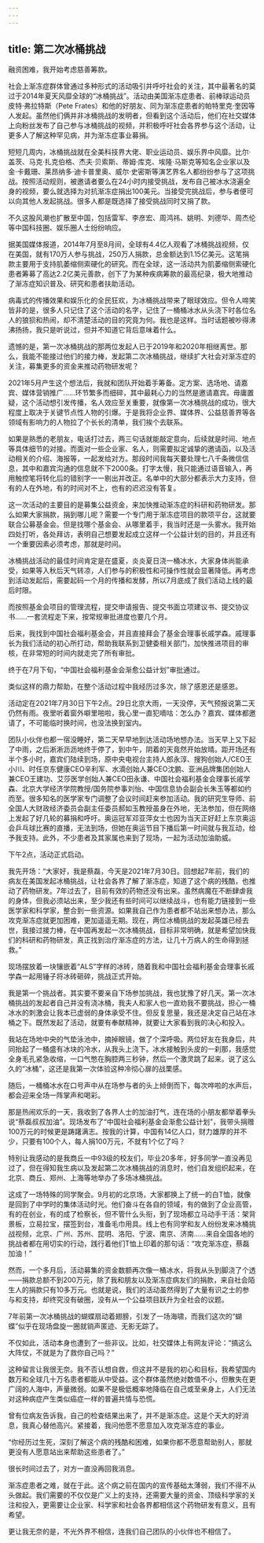 ```yaml
---
---
---
```

title: 第二次冰桶挑战
---




融资困难，我开始考虑慈善筹款。

社会上渐冻症群体曾通过多种形式的活动吸引并呼吁社会的关注，其中最著名的莫过于2014年夏天风靡全球的“冰桶挑战”。活动由美国渐冻症患者、前棒球运动员皮特·弗拉特斯（Pete Frates）和他的好朋友、同为渐冻症患者的帕特里克·奎因等人发起。虽然他们俩并非冰桶挑战的发明者，但看到这个活动后，他们在社交媒体上向粉丝发布了自己参与冰桶挑战的视频，并积极呼吁社会各界参与这个活动，让更多人了解这种罕见病，并为渐冻症事业募捐。

短短几周内，冰桶挑战就在全美科技界大佬、职业运动员、娱乐界中风靡。比尔·盖茨、马克·扎克伯格、杰夫·贝索斯、蒂姆·库克、埃隆·马斯克等知名企业家以及金·卡戴珊、莱昂纳多·迪卡普里奥、威尔·史密斯等演艺界名人都纷纷参与了这项挑战。按照活动规则，被邀请者要么在24小时内接受挑战，发布自己被冰水浇遍全身的视频，要么就选择为对抗渐冻症捐出100美元。当接受完挑战后，参与者便可以向其他人发起挑战。很多人都是既选择了接受挑战同时又捐了款。

不久这股风潮也扩散至中国，包括雷军、李彦宏、周鸿祎、姚明、刘德华、周杰伦等中国科技圈、娱乐圈人士纷纷响应。

据美国媒体报道，2014年7月至8月间，全球有4.4亿人观看了冰桶挑战视频，仅在美国，就有170万人参与挑战，250万人捐款，总金额达到1.15亿美元。这笔捐款主要用于支持肌萎缩侧索硬化的研究。而在全球，这一活动共为肌萎缩侧索硬化患者筹募了高达2.2亿美元善款，创下了为某种疾病筹款的最高纪录，极大地推动了渐冻症知识普及、研究和患者扶助活动。

病毒式的传播效果和娱乐化的全民狂欢，为冰桶挑战带来了眼球效应。但令人啼笑皆非的是，很多人只记住了这个活动的名字，记住了一桶桶冰水从头浇下时各位名人的狼狈和热闹，却不清楚活动的目的究竟为何。我也是这样。当时话题被吵得沸沸扬扬，我只是听说过，但并不知道它背后意味着什么。

遗憾的是，第一次冰桶挑战的那两位发起人已于2019年和2020年相继离世。那么，我能不能接过他们的接力棒，发起第二次冰桶挑战，继续扩大社会对渐冻症的关注，募集更多的资金来推动药物研发呢？

2021年5月产生这个想法后，我就和团队开始着手筹备。定方案、选场地、请嘉宾、媒体营销推广……环节繁多而细碎，其中最耗心力的当然是邀请嘉宾。毋庸置疑，这个活动想引发传播，名人效应至关重要，就像第一次冰桶挑战的成功，很大程度上取决于关键节点性人物的引爆。于是我将企业界、媒体界、公益慈善界等各领域有影响力的人物拉了个长长的清单，我们挨个去联系。

如果是熟悉的老朋友，电话打过去，两三句话就能敲定意向，后续就是时间、地点等具体细节的对接。而面对一些企业家、名人，则需要拟定诚挚的邀请函，以及活动相关的介绍、海报等，一起发给对方。那段时间我每天要处理七八千条微信信息，其中和嘉宾沟通的信息就不下2000条。打字太慢，我只能通过语音输入，再用触控笔将转化后的错别字一一剔出并改正。名单中的大部分都表示大力支持，但有的人在外地，有的时间对不上，也有的迟迟没有答复。

这一次活动的主要目的是募集公益资金，来加快推动渐冻症的科研和药物研发。那么如果大家捐款，捐到哪儿呢？需要一个专门用于渐冻症项目的款项平台，这就要联合公募基金会。但是找哪个基金会、从哪里着手，我当时还是一头雾水。我开始四处打听，各处拜访，表明自己想要发起成立这样一个公益计划的目的，并且还有一个重要因素必须考虑，那就是时间。

冰桶挑战活动的最佳时间肯定是在盛夏，炎炎夏日浇一桶冰水，大家身体尚能承受，如果等入秋后天气转凉，人们参与的积极性和可操作性就会显著降低。再考虑到活动发起后，需要起码一个月的传播和发酵，所以7月底成了我们活动上线的最后时限。

而按照基金会项目的管理流程，提交申请报告、提交书面立项建议书、提交协议书……一套流程走下来，按常规审批进度也要几个月。

后来，我找到中国社会福利基金会，并且直接拜会了基金会理事长戚学森。戚理事长为我们活动的初心所打动，帮助我联系到卫健委相关部门，加快推进项目的审核，在非常短的时间内就走完了所有审批。

终于在7月下旬，“中国社会福利基金会渐愈公益计划”审批通过。

类似这样的鼎力帮助，在整个活动过程中我经历过多次，除了感恩还是感恩。

活动定在2021年7月30日下午2点。29日北京大雨，一天没停，天气预报说第二天仍然有雨。夜里听着窗外噼里啪啦，我心里一直犯嘀咕：怎么办？嘉宾、媒体都邀请了，不可能临时换时间，也没法换到室内。

团队小伙伴也都一宿没睡好，第二天早早地到达活动场地想办法。当天早上又下起了中雨，之后淅淅沥沥地终于停了，到中午，阴着的天竟然开始放晴。距开场还有半个多小时，嘉宾们陆续到场，原中央电视台主持人郎永淳、搜狗创始人/CEO王小川、时任京东健康CEO辛利军、水滴创始人兼CEO沈鹏、亚洲品牌集团创始人兼CEO王建功、艾莎医学创始人兼CEO田永谦、中国社会福利基金会理事长戚学森、北京大学经济学院教授/国务院参事刘怡、中国信息协会副会长朱玉等都如约而至。很多知名的医学家专门调整了会议时间赶来参加活动。我的研究生导师、前全国人大财政经济委员会副主任委员郝如玉教授虽身在外地，无法参加，但在网络上发起了好几轮的募捐和呼吁。奥运冠军邓亚萍女士也因为当天正好赶上东京奥运会乒乓球比赛的直播，无法到场，但她在奥运节目下播后第一时间就与我互动，给予我支持。此外，不少患者及其家属也来到了现场，一起为活动加油助威。

下午2点，活动正式启动。

我先开场：“大家好，我是蔡磊，今天是2021年7月30日。回想起7年前，我们的病友在美国发起冰桶挑战，让社会各界了解了渐冻症，知道了这个病的残酷，也推动了药物研发。7年过去了，目前有效的药物还没有出来。虽然病魔在不断肆虐我的身体，但我必须站出来，至少我还有些时间可以继续战斗，也有能力链接到一些医学家和科学家，整合到一些资源。如果我自己作为患者都不站出来想办法，那么攻克渐冻症就更加困难，更加遥遥无期。现在，两位冰桶挑战的发起英雄已经去世，我接过接力棒，在中国再发起一次冰桶挑战，目标非常明确，就是希望加快我们的科研和药物研发，真正找到治疗渐冻症的方法，让几十万病人的生命得到拯救。”

现场摆放着一块镶嵌着“ALS”字样的冰砖，随着我和中国社会福利基金会理事长戚学森一起用锤子将冰砖砸碎，挑战正式开始。

我是第一个挑战者。其实要不要亲自下场参加挑战，我也犹豫了好几天。第一次冰桶挑战的发起者自己并没有浇冰桶，我夫人和家人也一直劝我不要挑战，担心一桶冰水的刺激会让我本已虚弱的身体承受不住。但反复思量，我还是决定自己站在冰桶之下。既然发起了活动，就要有奉献精神，就要让大家看到我的决心和投入。

我站在场地中央的气垫泳池中，摘掉眼镜，做了个深呼吸。两位好友在我身后，共同抬起了一桶盛有冰块的冷水，从我头上浇下。冰水接触到头皮的一刹那，我感觉全身毛孔紧急收缩，一口气憋在胸腔两三秒钟，然后一个激灵跳了起来。说了这么久的“冰桶”，这还是我第一次体验这种冷彻心扉的战栗感。

随后，一桶桶冰水在口号声中从在场参与者的头上倾倒而下，每次哗啦的水声后，都会迎来全场一阵掌声和喝彩。

那是热闹欢乐的一天，我收到了各界人士的加油打气，连在场的小朋友都举着拳头说“蔡磊叔叔加油”。现场发布了“中国社会福利基金会渐愈公益计划”，我带头捐赠100万元的时候更是踌躇满志。按我的计算，中国有14亿人口，财力雄厚的并不少，只要有100个人，每人捐100万元，不就有1个亿了吗？

特别让我感动的是我商丘一中93级的校友们，毕业20多年，好多同学一直没再见过了，但在得知我生病以及发起第二次冰桶挑战的消息时，他们自发组织起来，在北京、商丘、郑州、上海等地举办了多场冰桶挑战。

这成了一场特殊的同学聚会。9月初的北京场，大家都换上了统一的白T恤，就像是回到了中学时的集体活动时光。他们奋斗在各自的领域，有的做到了企业高管，有的在创业，有的成了检察长，但不管什么头衔，到了现场都立马动手干活：架背景板，立易拉宝，摆签到台，准备毛巾用具。线上也有同学和友人纷纷发来冰桶挑战视频，北京、广州、苏州、昆明、洛阳、宁波、南京、济南……来自全国各地的挑战者都在用切实的行动，践行着他们T恤上印着的那句话：“攻克渐冻症，蔡磊加油！”

然而，一个多月后，活动募集的资金数额再次像一桶冰水，将我从头到脚浇了个透——捐款总额不到200万元，除了我和朋友以及渐冻症病友们的捐款，来自社会陌生人的捐款只有10多万元。也就是说，我们的活动虽然得到了大量有识之士的参与和支持，却终究没有破圈，没有从一个公益项目跃升为全社会的议题。

7年前第一次冰桶挑战的蝴蝶扇动着翅膀，引发了一场海啸，而我们这次的“蝴蝶”似乎在现场盘旋一圈就销声匿迹、无影无踪了。

不仅如此，活动本身也遭到了一些非议。比如，社交媒体上有网友评论：“搞这么大阵仗，不就是为了救你自己吗？”

这种留言让我很无奈。我不否认想自救，但这并不是我的初心和目标，我希望国内数万和全球几十万名患者都能从中受益。这个群体虽然绝对数值不小，但散失在更广阔的人海中，声量微弱。如果不是极低概率地降临在自己或至亲身上，人们无法对这种病症产生类似癌症一样的普遍共情与恐慌。

曾有位病友告诉我，自己的检查结果出来了，并不是渐冻症。这是个天大的好消息，我真心替他高兴。紧接着，我问他愿不愿意加入攻克渐冻症的事业。

“你经历过生死，深刻了解这个病的残酷和困难，如果你都不愿意帮助别人，那就更没有人愿意站出来帮助这些患者了。”

很长时间过去了，对方一直没再回我消息。

渐冻症患者之难，就在于此。这个病之前在国内的宣传基础太薄弱，我们不得不从头做起。我们需要的不仅仅是广义上的支持，还需要大量的资金、顶级科学家的关注和投入，更需要让企业家、科学家和社会各界都相信这个药物研发有意义，且有希望。

更让我无奈的是，不光外界不相信，连我们自己团队的小伙伴也不相信了。